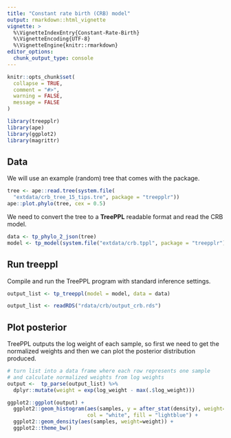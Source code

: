 ```yaml
---
title: "Constant rate birth (CRB) model"
output: rmarkdown::html_vignette
vignette: >
  %\VignetteIndexEntry{Constant-Rate-Birth}
  %\VignetteEncoding{UTF-8}
  %\VignetteEngine{knitr::rmarkdown}
editor_options: 
  chunk_output_type: console
---
```


```r
knitr::opts_chunk$set(
  collapse = TRUE,
  comment = "#>",
  warning = FALSE,
  message = FALSE
)
```

```r
library(treepplr)
library(ape)
library(ggplot2)
library(magrittr)
```


## Data

We will use an example (random) tree that comes with the package.

```r
tree <- ape::read.tree(system.file(
  "extdata/crb_tree_15_tips.tre", package = "treepplr"))
ape::plot.phylo(tree, cex = 0.5)
```

We need to convert the tree to a **TreePPL** readable format and read the CRB model.

```r
data <- tp_phylo_2_json(tree)
model <- tp_model(system.file("extdata/crb.tppl", package = "treepplr"))
```


## Run treeppl

Compile and run the TreePPL program with standard inference settings.

```r
output_list <- tp_treeppl(model = model, data = data)
```

```r
output_list <- readRDS("rdata/crb/output_crb.rds")
```


## Plot posterior

TreePPL outputs the log weight of each sample, so first we need to get the normalized weights and then we can plot the posterior distribution produced.

```r
# turn list into a data frame where each row represents one sample 
# and calculate normalized weights from log weights
output <-  tp_parse(output_list) %>% 
  dplyr::mutate(weight = exp(log_weight - max(.$log_weight)))

ggplot2::ggplot(output) +
  ggplot2::geom_histogram(aes(samples, y = after_stat(density), weight=weight), 
                          col = "white", fill = "lightblue") +
  ggplot2::geom_density(aes(samples, weight=weight)) +
  ggplot2::theme_bw()

```


